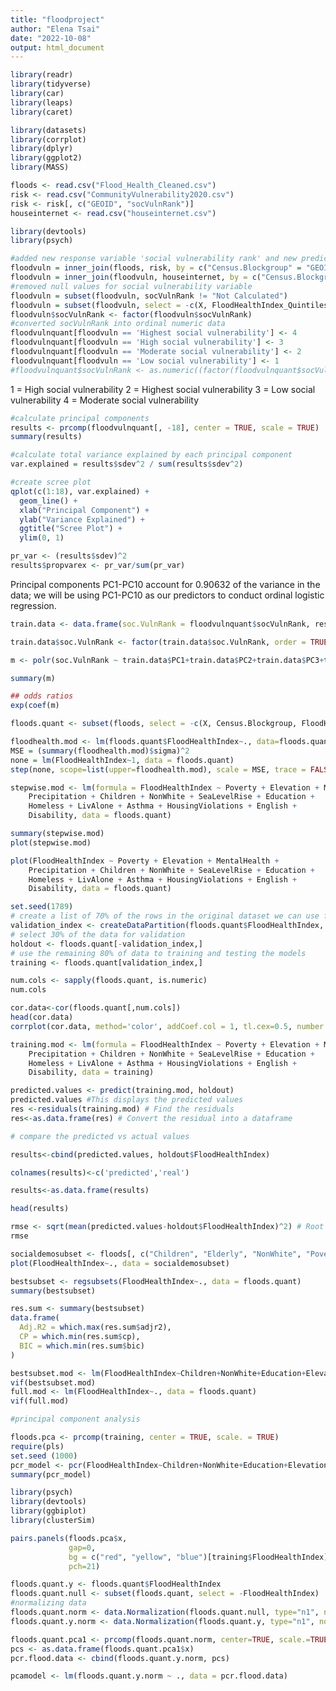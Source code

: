 ```yaml
---
title: "floodproject"
author: "Elena Tsai"
date: "2022-10-08"
output: html_document
---
```


```r
library(readr)
library(tidyverse)
library(car)
library(leaps)
library(caret)

library(datasets)
library(corrplot)
library(dplyr)
library(ggplot2)
library(MASS)

floods <- read.csv("Flood_Health_Cleaned.csv")
risk <- read.csv("CommunityVulnerability2020.csv")
risk <- risk[, c("GEOID", "socVulnRank")]
houseinternet <- read.csv("houseinternet.csv")
```
```r
library(devtools)
library(psych)
```


```r
#added new response variable 'social vulnerability rank' and new predictor variables 'house internet %'
floodvuln = inner_join(floods, risk, by = c("Census.Blockgroup" = "GEOID"))
floodvuln = inner_join(floodvuln, houseinternet, by = c("Census.Blockgroup" = "geoid"))
#removed null values for social vulnerability variable
floodvuln = subset(floodvuln, socVulnRank != "Not Calculated")
floodvuln = subset(floodvuln, select = -c(X, FloodHealthIndex_Quintiles, FloodHealthIndex))
floodvuln$socVulnRank <- factor(floodvuln$socVulnRank)
#converted socVulnRank into ordinal numeric data
floodvulnquant[floodvuln == 'Highest social vulnerability'] <- 4
floodvulnquant[floodvuln == 'High social vulnerability'] <- 3
floodvulnquant[floodvuln == 'Moderate social vulnerability'] <- 2
floodvulnquant[floodvuln == 'Low social vulnerability'] <- 1
#floodvulnquant$socVulnRank <- as.numeric((factor(floodvulnquant$socVulnRank)))
```


1 = High social vulnerability
2 = Highest social vulnerability
3 = Low social vulnerability
4 = Moderate social vulnerability

```r
#calculate principal components
results <- prcomp(floodvulnquant[, -18], center = TRUE, scale = TRUE)
summary(results)

#calculate total variance explained by each principal component
var.explained = results$sdev^2 / sum(results$sdev^2)

#create scree plot
qplot(c(1:18), var.explained) + 
  geom_line() + 
  xlab("Principal Component") + 
  ylab("Variance Explained") +
  ggtitle("Scree Plot") +
  ylim(0, 1)
```
```r
pr_var <- (results$sdev)^2
results$propvarex <- pr_var/sum(pr_var)
```

Principal components PC1-PC10 account for 0.90632 of the variance in the data; we will be using PC1-PC10 as our predictors to conduct ordinal logistic regression. 
```r
train.data <- data.frame(soc.VulnRank = floodvulnquant$socVulnRank, results$x[, 1:10])

train.data$soc.VulnRank <- factor(train.data$soc.VulnRank, order = TRUE)

m <- polr(soc.VulnRank ~ train.data$PC1+train.data$PC2+train.data$PC3+train.data$PC4+train.data$PC5+train.data$PC6+train.data$PC7+train.data$PC8+train.data$PC9+train.data$PC10, data = train.data, Hess=TRUE)

summary(m)
```
```r
## odds ratios
exp(coef(m)
```


```r
floods.quant <- subset(floods, select = -c(X, Census.Blockgroup, FloodHealthIndex_Quintiles))
```


```r
floodhealth.mod <- lm(floods.quant$FloodHealthIndex~., data=floods.quant)
MSE = (summary(floodhealth.mod)$sigma)^2
none = lm(FloodHealthIndex~1, data = floods.quant)
step(none, scope=list(upper=floodhealth.mod), scale = MSE, trace = FALSE)
```
```r
stepwise.mod <- lm(formula = FloodHealthIndex ~ Poverty + Elevation + MentalHealth + 
    Precipitation + Children + NonWhite + SeaLevelRise + Education + 
    Homeless + LivAlone + Asthma + HousingViolations + English + 
    Disability, data = floods.quant)

summary(stepwise.mod)
plot(stepwise.mod)
```

```r
plot(FloodHealthIndex ~ Poverty + Elevation + MentalHealth + 
    Precipitation + Children + NonWhite + SeaLevelRise + Education + 
    Homeless + LivAlone + Asthma + HousingViolations + English + 
    Disability, data = floods.quant)
```


```r
set.seed(1789)
# create a list of 70% of the rows in the original dataset we can use for training
validation_index <- createDataPartition(floods.quant$FloodHealthIndex, p=0.70, list=FALSE)
# select 30% of the data for validation
holdout <- floods.quant[-validation_index,]
# use the remaining 80% of data to training and testing the models
training <- floods.quant[validation_index,]
```

```r
num.cols <- sapply(floods.quant, is.numeric)
num.cols

cor.data<-cor(floods.quant[,num.cols])
head(cor.data)
corrplot(cor.data, method='color', addCoef.col = 1, tl.cex=0.5, number.cex=0.4)
```
```r
training.mod <- lm(formula = FloodHealthIndex ~ Poverty + Elevation + MentalHealth + 
    Precipitation + Children + NonWhite + SeaLevelRise + Education + 
    Homeless + LivAlone + Asthma + HousingViolations + English + 
    Disability, data = training)
```

```r
predicted.values <- predict(training.mod, holdout)
predicted.values #This displays the predicted values 
res <-residuals(training.mod) # Find the residuals
res<-as.data.frame(res) # Convert the residual into a dataframe
```

```r
# compare the predicted vs actual values

results<-cbind(predicted.values, holdout$FloodHealthIndex)

colnames(results)<-c('predicted','real')

results<-as.data.frame(results)

head(results)
```

```r
rmse <- sqrt(mean(predicted.values-holdout$FloodHealthIndex)^2) # Root Mean Square Error is the standard deviation of the residuals
rmse
```
```r
socialdemosubset <- floods[, c("Children", "Elderly", "NonWhite", "Poverty", "Education", "English", "FloodHealthIndex")]
plot(FloodHealthIndex~., data = socialdemosubset)
```

```r
bestsubset <- regsubsets(FloodHealthIndex~., data = floods.quant)
summary(bestsubset)
```
```r
res.sum <- summary(bestsubset)
data.frame(
  Adj.R2 = which.max(res.sum$adjr2),
  CP = which.min(res.sum$cp),
  BIC = which.min(res.sum$bic)
)
```
```r
bestsubset.mod <- lm(FloodHealthIndex~Children+NonWhite+Education+Elevation+SeaLevelRise+Precipitation+Asthma+LivAlone, data=floods.quant)
vif(bestsubset.mod)
full.mod <- lm(FloodHealthIndex~., data = floods.quant)
vif(full.mod)
```
```r
#principal component analysis

floods.pca <- prcomp(training, center = TRUE, scale. = TRUE)
require(pls)
set.seed (1000)
pcr_model <- pcr(FloodHealthIndex~Children+NonWhite+Education+Elevation+SeaLevelRise+Precipitation+Asthma+LivAlone, data = floods.quant, scale = TRUE, validation = "CV")
summary(pcr_model)
```
```r
library(psych)
library(devtools)
library(ggbiplot)
library(clusterSim)
```

```r
pairs.panels(floods.pca$x,
             gap=0,
             bg = c("red", "yellow", "blue")[training$FloodHealthIndex],
             pch=21)
```

```r
floods.quant.y <- floods.quant$FloodHealthIndex
floods.quant.null <- subset(floods.quant, select = -FloodHealthIndex)
#normalizing data
floods.quant.norm <- data.Normalization(floods.quant.null, type="n1", normalization="column")
floods.quant.y.norm <- data.Normalization(floods.quant.y, type="n1", normalization="column")
```

```r
floods.quant.pca1 <- prcomp(floods.quant.norm, center=TRUE, scale.=TRUE)
pcs <- as.data.frame(floods.quant.pca1$x)
pcr.flood.data <- cbind(floods.quant.y.norm, pcs)
```
```r
pcamodel <- lm(floods.quant.y.norm ~ ., data = pcr.flood.data)
```


